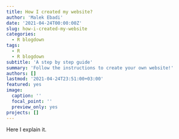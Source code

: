 ```yaml
---
title: How I created my website?
author: 'Malek Ebadi'
date: '2021-04-24T00:00:00Z'
slug: how-i-created-my-website
categories:
  - R blogdown
tags:
  - R
  - R blogdown
subtitle: 'A step by step guide'
summary: 'Follow the instructions to create your own website!'
authors: []
lastmod: '2021-04-24T23:51:00+03:00'
featured: yes
image:
  caption: ''
  focal_point: ''
  preview_only: yes
projects: []
---
```


Here I explain it.